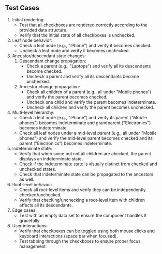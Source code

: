 ## Test Cases

1. Initial rendering:
   - Test that all checkboxes are rendered correctly according to the provided data structure.
   - Verify that the initial state of all checkboxes is unchecked.
2. Leaf node behavior:
   - Check a leaf node (e.g., "iPhone") and verify it becomes checked.
   - Uncheck a leaf node and verify it becomes unchecked.
3. Ancestor/descendant state changes:
   1. Descendant change propagation:
      - Check a parent (e.g., "Laptops") and verify all its descendants become checked.
      - Uncheck a parent and verify all its descendants become unchecked.
   2. Ancestor change propagation:
      - Check all children of a parent (e.g., all under "Mobile phones") and verify the parent becomes checked.
      - Uncheck one child and verify the parent becomes indeterminate.
      - Uncheck all children and verify the parent becomes unchecked.
4. Multi-level hierarchy:
   - Check a leaf node (e.g., "iPhone") and verify its parent ("Mobile phones") becomes indeterminate and grandparent ("Electronics") becomes indeterminate.
   - Check all leaf nodes under a mid-level parent (e.g., all under "Mobile phones") and verify the mid-level parent becomes checked and its parent ("Electronics") becomes indeterminate.
5. Indeterminate state:
   - Verify that when some but not all children are checked, the parent displays an indeterminate state.
   - Check if the indeterminate state is visually distinct from checked and unchecked states.
   - Check that indeterminate state can be propagated to the ancestors as well.
6. Root-level behavior:
   - Check all root-level items and verify they can be independently checked/unchecked.
   - Verify that checking/unchecking a root-level item with children affects all its descendants.
7. Edge cases:
   - Test with an empty data set to ensure the component handles it gracefully.
8. User interactions:
   - Verify that checkboxes can be toggled using both mouse clicks and keyboard interactions (space bar when focused).
   - Test tabbing through the checkboxes to ensure proper focus management.
